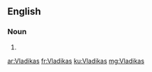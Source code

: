 ==English==

===Noun===
{{head|en|plural}}

# {{plural of|Vladika|lang=en|nocat=1}}

[[ar:Vladikas]]
[[fr:Vladikas]]
[[ku:Vladikas]]
[[mg:Vladikas]]
